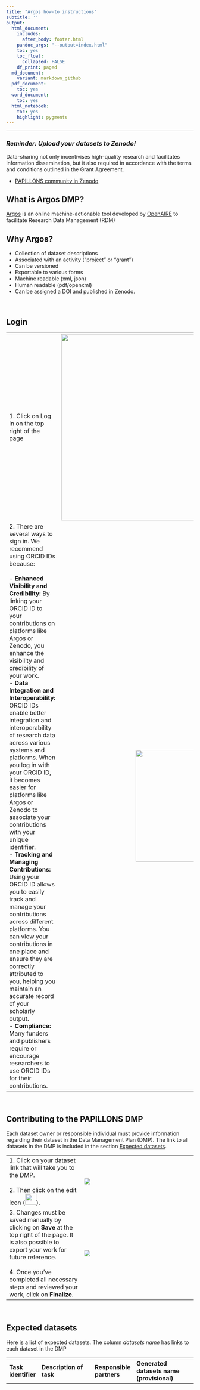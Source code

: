 ```yaml
---
title: "Argos how-to instructions"
subtitle: ''
output:
  html_document:
    includes:
      after_body: footer.html
    pandoc_args: "--output=index.html"
    toc: yes
    toc_float: 
      collapsed: FALSE
    df_print: paged
  md_document:
    variant: markdown_github
  pdf_document:
    toc: yes
  word_document:
    toc: yes
  html_notebook:
    toc: yes
    highlight: pygments
---
```

<hr>

### **_Reminder: Upload your datasets to Zenodo!_**

Data-sharing not only incentivises high-quality research and facilitates information dissemination, but it also required in accordance with the terms and conditions outlined in the Grant Agreement. 

- [PAPILLONS community in Zenodo](https://zenodo.org/communities/papillons/records?q=&l=list&p=1&s=10&sort=newest)


## What is Argos DMP?

[Argos](https://argos.openaire.eu) is an online machine-actionable tool developed by [OpenAIRE](https://www.openaire.eu/) to facilitate Research Data Management (RDM) 

## Why Argos?

-   Collection of dataset descriptions
-   Associated with an activity ("project" or "grant")
-   Can be versioned
-   Exportable to various forms
-   Machine readable (xml, json)
-   Human readable (pdf/openxml)
-   Can be assigned a DOI and published in Zenodo.

[/To be used for Argos- only instructions later/]: # (## Creating a DMP Click on Log in or on <span class="normal-btn"  style = "background-color: #129D99; color: #FFFFFF">Start your DMP</span> on the top right of the page. Either option will take you to the log in option.)

<br>


## Login

|    |  
| :------- | -----------: |
| 1. Click on Log in on the top right of the page|![](images/2_login.png){width=500px}
| 2. There are several ways to sign in. We recommend using ORCID IDs because: <br><br> - **Enhanced Visibility and Credibility:** By linking your ORCID ID to your contributions on platforms like Argos or Zenodo, you enhance the visibility and credibility of your work.<br> - **Data Integration and Interoperability:** ORCID IDs enable better integration and interoperability of research data across various systems and platforms. When you log in with your ORCID ID, it becomes easier for platforms like Argos or Zenodo to associate your contributions with your unique identifier.<br> - **Tracking and Managing Contributions:** Using your ORCID ID allows you to easily track and manage your contributions across different platforms. You can view your contributions in one place and ensure they are correctly attributed to you, helping you maintain an accurate record of your scholarly output.<br>- **Compliance:** Many funders and publishers require or encourage researchers to use ORCID IDs for their contributions.|![](images/3_login_orcid.png){width=300px}|

<br>

## Contributing to the PAPILLONS DMP

Each dataset owner or responsible individual must provide information regarding their dataset in the Data Management Plan (DMP). The link to all datasets in the DMP is included in the section [Expected datasets](#jump). 


|  |  |  
| :------- | :----------- |
|   1. Click on your dataset link that will take you to the DMP. <br> <br> 2. Then click on the edit icon (![](images/5_edit_icon.png){width=30px}).     |![](images/4_edit_btn.png)
|  3. Changes must be saved manually by clicking on **Save** at the top right of the page. It is also possible to export your work for future reference. <br> <br> 4. Once you've completed all necessary steps and reviewed your work, click on **Finalize**.|![](images/6_editing.png)|

<br>


## Expected datasets 
<a name="jump"></a>

Here is a list of expected datasets. The column _datasets name_ has links to each dataset in the DMP

|Task identifier|Description of task|Responsible partners|Generated datasets name (provisional)|Dataset description (provisional)|
|:----|:----|:----|:----|:----|
|SubTask 1.1.1|Analysis of polymeric composition and chemical additives|IPCB_CNR, AUA|[Chemical composition of main agricultural plastics articles used for protected cultivation systems](https://argos.openaire.eu/datasets/overview/a323508a-106d-4316-8589-8ed29c1f607f)|Clusters of tabular data (with metadata including variable labels, code labels and definition of missing value) reporting commercial name of analysed products, name of chemical constituents (both polymer and identified chemical additives), CAS number of identified chemical constituents, quantitative or semiquantitative estimation of amounts of chemical constituten per mass of the bulk product.|
|SubTask 1.1.2|Assessment of functionalities of AP |AUA, UNIBA|[Physical and technical characterization of main agricultural plastics articles used for protected cultivation systems](https://argos.openaire.eu/datasets/overview/e7357682-efdc-437e-bbc6-73f95458ce55)|Clusters of tabular data (with metadata including variable labels, code labels and definition of missing value) reporting commercial name of analysed products, level and typology of ageing of analysed materials, value of measured property.Images of analysed products|
|SubTask 1.2.1| Analysis of degradation and fragmentation of AP and transfer of MNP to soil.| AUA, UNIBA, IPCB_CNR, UBT, NIVA, SYKE, BONN, IMDEA, IHAR, RECETOX| [Morphological and physical chemical characterization of main agricultural plastics articles used for protected cultivation systems during ageing in fields, and collection practices](https://argos.openaire.eu/datasets/overview/cac2c347-a092-427d-b2e5-4447e3f99821)| - Clusters of tabular data (with metadata including variable labels, code labels and definition of missing value) reporting commercial name of analysed products, level and typology of ageing of analysed materials, value of measured property. <br> - Estimated environmental losses during ageing. <br> -  Images of analysed products |
|SubTask 1.2.2|End-of-life practices sourcing plastic pollution to soil|AUA, UNIBA, IPCB_CNR, NIVA, UBT | -  [Quantitative and qualitative inventories of end-of life practices for AP](https://argos.openaire.eu/datasets/overview/b8743376-9904-41bc-9535-802b9f5df54e) <br> - [Images and audiovisual on end of life management practices](https://argos.openaire.eu/datasets/overview/4ee94afe-7643-4386-9688-04b17ca3970d)| - Tabular data (and metadata) listing of observed practices, spatially referenced data of practices, quantitative assessment of plastic tonnages addressed to different practices, rank of practice as a potential source of plastic pollution. <br> -  Images and audio-visual documenting end of life practices (with metadata), Reports and publications|
|SubTask 1.2.3|Artificial ageing for understanding AP fragmentation mechanisms and rates.|AUA, UNIBA, IPCB_CNR, NIVA, UBT. |[Quantitative (tabular data) and qualitative (text) description of Mulching film degradation in different case studies in Europe](https://argos.openaire.eu/datasets/overview/2efca314-da57-4fbd-8989-b567cef26b7c) | - Clusters of tabular data (with metadata including variable labels, code labels and definition of missing value) reporting concentration in soils of micro and nanoplastics generated from the degradation of mulching films. <br> - Images and audio-visual documenting end of life practices (with metadata). <br> - Documents in various formats. <br> - Reports and publications.|
|SubTask 1.2.4|Release of AP chemical additives during ageing.|IPCB_CNR, AUA|[Quantitative (tabular data) and qualitative (text) description of plastic chemical additives releases](https://argos.openaire.eu/datasets/overview/365cb0cf-8d88-4dc3-8d8a-3ca9ef926657)|- Clusters of tabular data (with metadata including variable labels, code labels and definition of missing value) <br> -  reporting data of releases of selected chemical additives during ageing of agricultural plastics
|SubTask 1.3.1|Compilation of updated national/regional data on plastics in agricultural production |UNIBA, AUA, SYKE|[Quantitative (tabular data) and qualitative (text) data of agricultural plastic uses in Europe](https://argos.openaire.eu/datasets/overview/d7ad6156-5348-4845-8049-215a8f4fa4cb)| - Clusters of tabular data (with metadata including variable labels, code labels and definition of missing value) reporting georeferenced data of AP plastic uses and management
|SubTask 1.4.1|Production of MNP reference materials |IPCB_CNR, NIVA, NJU, UBT|- [Inventory of micro and nanoplastic reference materials for agriculturalplastic-derived pollution, including chemical and physical characterization](https://argos.openaire.eu/datasets/overview/1ec91359-6036-4fc5-90f2-bd52b4a8c6d9) <br> -  [Visual documentation of material morphology](https://argos.openaire.eu/datasets/overview/d7ad6e85-c599-46bf-8487-4aa6c6ed14e6)| - Clusters of tabular data (with metadata including variable labels, code labels and definition of missing value) <br> -  [Images and audio-visual documenting end of life practices (with metadata)
|SubTask 1.4.2|A Harmonisation and further development of methods for the analysis of MNP in soil, water, biota |NIVA, UBT, SYKE |[Protocols for analysis of MNPs in soil samples and organisms](https://argos.openaire.eu/datasets/overview/7c1c8209-3d7f-48d1-8906-fc076d8825fd)|Text files
|SubTask 1.4.3|MNP Standard reference soils for effects MNP behaviour and ecological effect studies |VU, UBT, NIVA, SYKE |- [Inventory of micro and nanoplastic reference materials for agriculturalplastic-derived pollution, including chemical and physical characterization](https://argos.openaire.eu/datasets/overview/e06ecf78-adfa-4eef-b655-3b68ec569b30) <br> -  [Visual documentation of material morphology](https://argos.openaire.eu/datasets/overview/26de6fc2-d8c5-4d5b-9fd0-e94af1144175)|Clusters of tabular data (with metadata including variable labels, code labels and definition of missing value). Images and audio-visual documenting end of life practices (with metadata)
|Task 2.1|MNP source apportionment in European agricultural soils |UBT, NIVA, AUA SYKE, LUKE, IMDEA, BONN, VU, RECETOX, UNIBA, UCT|[Micro and Nanoplastic contamination in European agricultural soils](https://argos.openaire.eu/datasets/overview/23c3a25d-57cd-4946-9af6-ac759cfa7a16)|Clusters of tabular data (with metadata including variable labels, code labels and definition of missing value) reporting numbers and masses of micro and nanoplastics in European soils (including morphological and chemical composition of particles)
|SubTask 2.2.1|Field plot experiments of MNP behaviour and transport|SYKE, NIVA, LUKE, IMDEA, UBT, BONN, LEI, UCT|[Micro and Nanoplastic contamination and distribution in soils from field plot case studies](https://argos.openaire.eu/datasets/overview/f8c581fa-120f-4bba-be48-e1055d4feec6)|Clusters of tabular data (with metadata including variable labels, code labels and definition of missing value, experimental design description) reporting numbers and masses of micro and nanoplastics in European soils (including morphologic and chemical composition of particles)
|SubTask 2.2.2|Controlled mesocosms studies of MNP behaviour and transport|VU, NIVA, UBT |[Micro and Nanoplastic contamination and distribution in soils from climecs mesocosm experiments](https://argos.openaire.eu/datasets/overview/5e48e2db-1eb4-4a5f-bd6d-de47b30a6c68)|Clusters of tabular data (with metadata including variable labels, code labels and definition of missing value, experimental design description) reporting numbers and masses of micro and nanoplastics in European soils (including morphological and chemical composition of particles)
|SubTask 2.2.3|Behaviour and transport of 14C-nanoplastics in a controlled environment|BONN, SYKE, LUKE, VU, LEI, NJU, FZJ|[Radiolabelled Micro and Nanoplastic distribution in soils from mesocosm studies](https://argos.openaire.eu/datasets/overview/c4a03fe1-ca3d-4690-bf0f-bfe1efe48117)|Clusters of tabular data (with metadata including variable labels, code labels and definition of missing value, experimental design description) reporting quantity of micro and nanoplastics in different soil compartments of mesocosms (estimated through scintillation counting of radiolabelled materials)
|SubTask 2.3.1|Transfer and behaviour of MNP to groundwater and surface water |IMDEA, NIVA, VU, UBT, UKL, UCT. |[Microplastic transport efficiency from runoff experiments](https://argos.openaire.eu/datasets/overview/7a755d0e-df8d-493d-8f7f-df205012e4ee)|Clusters of tabular data (with metadata including variable labels, code labels and definition of missing value, experimental design description) reporting estimators of the transport efficiency of microplastics during runoff experiments
|SubTask 2.3.2|Atmospheric transport of AP| UBT |[Microplastic atmospheric transport data in agricultural areas](https://argos.openaire.eu/datasets/overview/163e306e-fcc8-49ae-b70d-11e4e413c282)|Clusters of tabular data (with metadata including variable labels, code labels and definition of missing value, experimental design description) reporting estimators of the air transport efficiency of microplastics
|SubTask 2.3.3|Uptake of AP-borne MNPs by biota and crops|SYKE, NIVA, LUKE, IMDEA, UBT, VU, UL, BONN, LEI, UCT|[Microplastic and nanoplastics concentration associated to soil biota and crop from C14 experiments](https://argos.openaire.eu/datasets/overview/0e053328-484e-4e07-9e64-81d17d63739b)|Clusters of tabular data (with metadata including variable labels, code labels and definition of missing value, experimental design description)
|Task 3.1|Effects of MNPs on soil physicochemical properties |LUKE, FUB, IMDEA, VU, BONN|[Changes in soil physicalchemical properties after exposure to microplastics](https://argos.openaire.eu/datasets/overview/a79310f9-129a-446d-b424-01debdcd7939)|Clusters of tabular data of values of selected soil physical-chemical properties (with metadata including variable labels, code labels and definition of missing value, experimental design description)
|SubTask 3.2.1|Experiments on MNP effects on microorganism community and functioning|LUKE, FUB, IMDEA, RECETOX, VU, BONN|[Changes microbial community composition and activity from field plot experiments and mesocosms experiments](https://argos.openaire.eu/datasets/overview/004068c0-45e8-4380-a46a-b70d54928161)|Clusters of tabular data of values of molecular markers reflecting microbiota composition and organic matter degradation rates and properties(with metadata including variable labels, code labels and definition of missing value, experimental design description)
|SubTask 3.2.2|Spatial surveys on covariance between microbial diversity and MNP distribution |FUB, LUKE|[Variability in  microbial community composition](https://argos.openaire.eu/datasets/overview/fd87eb4b-30c9-461d-b573-8bc13615b45f)|Clusters of tabular data of values of molecular markers reflecting microbiota composition (with metadata including variable labels, code labels and definition of missing value, experimental design description)
|SubTask 3.3.1|Long-term multigeneration single species tests|SYKE, VU, RECETOX, UBT, UL, UCT|[Toxicological test results on single species (soil invertebrates)](https://argos.openaire.eu/datasets/overview/20cdb990-ee22-478e-b31b-d6ab20b520e5)|Clusters of tabular data of organisms viability (several endpoints)  (with metadata including variable labels, code labels and definition of missing value, experimental design description)
SubTask 3.3.2| Mesocosm experiments|VU, SYKE, UL |[Changes in soil invertebrate communities and properties during mesocosms experiments with added microplastics](https://argos.openaire.eu/datasets/overview/f35ec277-433b-4b1a-a4ef-ad479d53b5f6)|Clusters of tabular data of community composition and population characteristics  (with metadata including variable labels, code labels and definition of missing value, experimental design description)
|SubTask 3.3.3|Field plot experiments and field surveys|IMDEA SYKE, LUKE, VU, UL, BONN |[Changes in soil invertebrate communities and properties during fieldplot experiments with added microplastics](https://argos.openaire.eu/datasets/overview/c55abd7f-1510-4777-b2c1-83c8690bf864)|Clusters of tabular data of community composition and population characteristics  (with metadata including variable labels, code labels and definition of missing value, experimental design description)
|SubTask 4.1.1 |Ecotoxicology of MNPs on plant cells, seeds and emerging plants|LUKE, IHAR, LEI |[Toxicological test results on single plant species](https://argos.openaire.eu/datasets/overview/d8f96469-abb8-4698-9720-3abcb62e22f6)| Clusters of tabular data of plant cell responses, seed germination, plan growth and quality (several endpoints)  (with metadata including variable labels, code labels and definition of missing value, experimental design description)
|SubTask 4.1.2|Plant performance in MNP-Soil-Plant system|LUKE, NIVA, UBT, VU, IHAR, LEI |[_Missing Title_](https://argos.openaire.eu/datasets/overview/62890f1c-3fd3-4978-9203-163d745267b6)| | 
|SubTask 4.1.3|Relevance of environmental factors on MNP-induced effects on plant performance |LUKE, NIVA, IMDEA, UBT, BONN, IHAR, LEI |[Toxicological test results on single plant species in Field plot experiments](https://argos.openaire.eu/datasets/overview/b96c7e58-ca34-4d4c-aef2-1380799b62ca)|Clusters of tabular data of plant growth and qualuty (several endpoints)  (with metadata including variable labels, code labels and definition of missing value, experimental design description)|
|Task 4.2|Socioeconomic sustainability of AP |NIVA, LUKE, IMDEA, BONN, FE |[Data and Result analysis on participated socioeconomic cost benefit analysis from three case studies](https://argos.openaire.eu/datasets/overview/469d70d9-0324-4ba8-b815-d8db8f8c9bb1) |Text files
|Task 5.2|Development and implementation of dissemination and exploitation plan (stake holder scoping)|FE|[Data and Result analysis from stakeholder scoping](https://argos.openaire.eu/datasets/overview/42caf773-0abb-4e4f-a084-4edbb1505c32) |Text files and PowerPoint presentations|
|


## Adding other datasets

If you wish to add a dataset that is not included on the table above, upload it to our [PAPILLONS community in Zenodo](https://zenodo.org/communities/papillons/records?q=&l=list&p=1&s=10&sort=newest). Instructions on how to upload data to Zenodo can be found [here](https://nivanorge.github.io/instructions-zenodo). 

It is possible to write a comment when you are about to confirm your upload. Make sure to let the data manager know that this upload needs to be added to the DMP.

